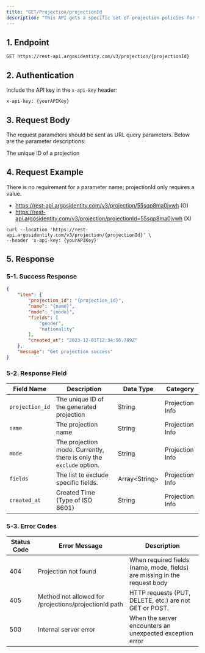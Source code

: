 ```yaml
---
title: "GET/Projection/projectionId                                                                                                                                                                                                                                                                                                                                                                                                                                                                                                                                                                                                                                                                                                                                                                                                                                                                                                                                                                                                                                                                                                                                                                                                                                                                                                                                                  "
description: "This API gets a specific set of projection policies for the project that are accessible."
---
```


## 1. Endpoint

```text GET/Projection
GET https://rest-api.argosidentity.com/v3/projection/{projectionId}
```

## 2. Authentication

Include the API key in the `x-api-key` header:

```text x-api-key
x-api-key: {yourAPIKey}
```

## 3. Request Body

The request parameters should be sent as URL query parameters. Below are the parameter descriptions:

<ResponseField name="projectionId" type="string" required>
  The unique ID of a projection
</ResponseField>

## 4. Request Example

<Warning>
  There is no requirement for a parameter name; projectionId only requires a value.

  - https://rest-api.argosidentity.com/v3/projection/55sqp8ma0jvwh (O)
  - https://rest-api.argosidentity.com/v3/projection/projectionId=55sqp8ma0jvwh (X)
</Warning>

```curl GET/Projection
curl --location 'https://rest-api.argosidentity.com/v3/projection/{projectionId}' \
--header 'x-api-key: {yourAPIKey}'
```

## 5. Response

### 5-1. Success Response

<CodeGroup>

```json result-get-projection.json
{
    "item": {
        "projection_id": "{projection_id}",
        "name": "{name}",
        "mode": "{mode}",
        "fields": [
            "gender",
            "nationality"
        ],
        "created_at": "2023-12-01T12:34:56.789Z"
    },
    "message": "Get projection success"
}
```

</CodeGroup>

### 5-2. Response Field

| Field Name      | Description                                                         | Data Type       | Category        |
| --------------- | ------------------------------------------------------------------- | --------------- | --------------- |
| `projection_id` | The unique ID of the generated projection                           | String          | Projection Info |
| `name`          | The projection name                                                 | String          | Projection Info |
| `mode`          | The projection mode. Currently, there is only the `exclude` option. | String          | Projection Info |
| `fields`        | The list to exclude specific fields.                                | Array\<String\> | Projection Info |
| `created_at`    | Created Time (Type of ISO 8601)                                     | String          | Projection Info |

### 5-3. Error Codes

| Status Code | Error Message                                         | Description                                                               |
| ----------- | ----------------------------------------------------- | ------------------------------------------------------------------------- |
| 404         | Projection not found                                  | When required fields (name, mode, fields) are missing in the request body |
| 405         | Method not allowed for /projections/projectionId path | HTTP requests (PUT, DELETE, etc.) are not GET or POST.                    |
| 500         | Internal server error                                 | When the server encounters an unexpected exception error                  |